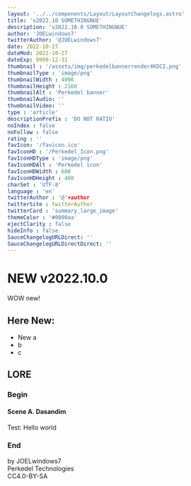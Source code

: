 ```yaml
---
layout: '../../components/Layout/LayoutChangelogs.astro'
title: 'v2022.10 SOMETHINGNUE'
description: 'v2022.10.0 SOMETHINGNUE'
author: 'JOELwindows7'
twitterAuthor: '@JOELwindows7'
date: 2022-10-27
dateMod: 2022-10-27
dateExp: 9999-12-31
thumbnail : '/assets/img/perkedelbannerrender4KDCI.png'
thumbnailType : 'image/png'
thumbnailWidth : 4096
thumbnailHeight : 2160
thumbnailAlt : 'Perkedel banner'
thumbnailAudio: ''
thumbnailVideo: ''
type : 'article'
descriptionPrefix : 'DO NOT RATIO'
noIndex : false
noFollow : false
rating : ''
favIcon: '/favicon.ico'
favIconHD : '/Perkedel_Icon.png'
favIconHDType : 'image/png'
favIconHDAlt : 'Perkedel icon'
favIconHDWidth : 600
favIconHDHeight : 400
charSet : 'UTF-8'
language : 'en'
twitterAuthor : '@'+author
twitterSite : twitterAuthor
twitterCard : 'summary_large_image' 
themeColor : '#0000aa'
ejectClarity : false
hideInfo : false
SauceChangelogURLDirect: ''
SauceChangelogURLDirectDirect: ''
---
```

# NEW v2022.10.0
WOW new!
## Here New:
- New a
- b
- c
## LORE
### Begin
#### Scene A. Dasandim
Test: Hello world
### End
by JOELwindows7  
Perkedel Technologies  
CC4.0-BY-SA